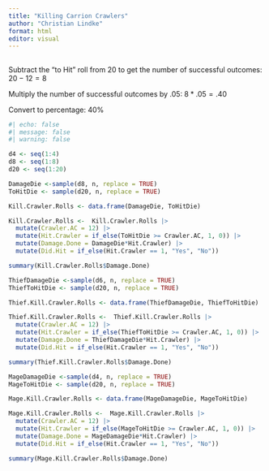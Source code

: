 ---
title: "Killing Carrion Crawlers"
author: "Christian Lindke"
format: html
editor: visual
---

## 

Subtract the "to Hit" roll from 20 to get the number of successful outcomes: $20 - 12 = 8$

Multiply the number of successful outcomes by .05: $8 * .05 = .40$

Convert to percentage: $40\%$

```{r}
#| echo: false
#| message: false
#| warning: false

d4 <- seq(1:4)
d8 <- seq(1:8)
d20 <- seq(1:20)

DamageDie <-sample(d8, n, replace = TRUE) 
ToHitDie <- sample(d20, n, replace = TRUE)

Kill.Crawler.Rolls <- data.frame(DamageDie, ToHitDie)

Kill.Crawler.Rolls <-  Kill.Crawler.Rolls |> 
  mutate(Crawler.AC = 12) |> 
  mutate(Hit.Crawler = if_else(ToHitDie >= Crawler.AC, 1, 0)) |> 
  mutate(Damage.Done = DamageDie*Hit.Crawler) |> 
  mutate(Did.Hit = if_else(Hit.Crawler == 1, "Yes", "No"))

summary(Kill.Crawler.Rolls$Damage.Done)

ThiefDamageDie <-sample(d6, n, replace = TRUE) 
ThiefToHitDie <- sample(d20, n, replace = TRUE)

Thief.Kill.Crawler.Rolls <- data.frame(ThiefDamageDie, ThiefToHitDie)

Thief.Kill.Crawler.Rolls <-  Thief.Kill.Crawler.Rolls |> 
  mutate(Crawler.AC = 12) |> 
  mutate(Hit.Crawler = if_else(ThiefToHitDie >= Crawler.AC, 1, 0)) |> 
  mutate(Damage.Done = ThiefDamageDie*Hit.Crawler) |> 
  mutate(Did.Hit = if_else(Hit.Crawler == 1, "Yes", "No"))

summary(Thief.Kill.Crawler.Rolls$Damage.Done)

MageDamageDie <-sample(d4, n, replace = TRUE) 
MageToHitDie <- sample(d20, n, replace = TRUE)

Mage.Kill.Crawler.Rolls <- data.frame(MageDamageDie, MageToHitDie)

Mage.Kill.Crawler.Rolls <-  Mage.Kill.Crawler.Rolls |> 
  mutate(Crawler.AC = 12) |> 
  mutate(Hit.Crawler = if_else(MageToHitDie >= Crawler.AC, 1, 0)) |> 
  mutate(Damage.Done = MageDamageDie*Hit.Crawler) |> 
  mutate(Did.Hit = if_else(Hit.Crawler == 1, "Yes", "No"))

summary(Mage.Kill.Crawler.Rolls$Damage.Done)




```

